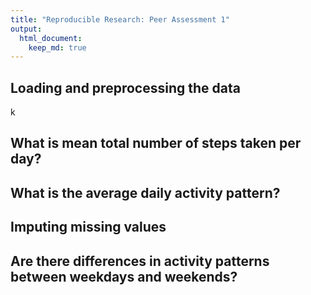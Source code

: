 ```yaml
---
title: "Reproducible Research: Peer Assessment 1"
output: 
  html_document:
    keep_md: true
---
```



## Loading and preprocessing the data
k



## What is mean total number of steps taken per day?



## What is the average daily activity pattern?



## Imputing missing values



## Are there differences in activity patterns between weekdays and weekends?
